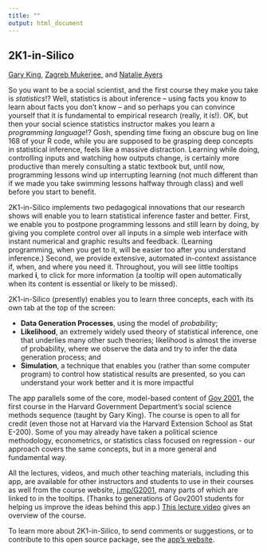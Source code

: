 ```yaml
---
title: ""
output: html_document
---
```


<h2>2K1-in-Silico</h2>
<p><a target="_blank" href="https://GaryKing.org">Gary King,</a> <a target="_blank" href="https://politicalscience.yale.edu/people/zagreb-mukerjee">Zagreb Mukerjee,</a> and <a target="_blank" href="https://natalie-ayers.github.io/home/">Natalie Ayers</a>

<p>So you want to be a social scientist, and the first course they make you take is <em>statistics</em>!?  Well, statistics is about inference -- using facts you know to learn about facts you don't know -- and so perhaps you can convince yourself that it is fundamental to empirical research (really, it is!). OK, but then your social science statistics instructor makes you learn a <em>programming language</em>!?  Gosh, spending time fixing an obscure bug on line 168 of your R code, while you are supposed to be grasping deep concepts in statistical inference, feels like a massive distraction.  Learning while doing, controlling inputs and watching how outputs change, is certainly more productive than merely consulting a static textbook but, until now, programming lessons wind up interrupting learning (not much different than if we made you take swimming lessons halfway through class) and well before you start to benefit.
</p>

<p>2K1-in-Silico implements two pedagogical innovations that our research shows will enable you to learn statistical inference faster and better.  First, we enable you to postpone programming lessons and still learn by doing, by giving you complete control over all inputs in a simple web interface with instant numerical and graphic results and feedback. (Learning programming, when you get to it, will be easier too after you understand inference.) Second, we provide extensive, automated in-context assistance if, when, and where you need it. Throughout, you will see little tooltips marked <b>i</b>, to click for more information (a tooltip will open automatically when its content is essential or likely to be missed). 
</p>

<p>2K1-in-Silico (presently) enables you to learn three concepts, each with its own tab at the top of the screen:</p>
<ul style = "padding-left:25px;">
<li><b>Data Generation Processes</b>, using the model of <em>probability</em>;</li>
<li><b>Likelihood</b>, an extremely widely used theory of statistical inference, one that underlies many other such theories; likelihood is almost the inverse of probability, where we observe the data and try to infer the data generation process; and</li>
<li><b>Simulation</b>, a technique that enables you (rather than some computer program) to control how statistical results are presented, so you can understand your work better and it is more impactful</li>
</ul>

<p>The app parallels some of the core, model-based content of <a target="_blank" href="https://projects.iq.harvard.edu/gov2001/">Gov 2001</a>, the first course in the Harvard Government Department's social science methods sequence (taught by Gary King). The course is open to all for credit (even those not at Harvard via the Harvard Extension School as Stat E-200). Some of you may already have taken a political science methodology, econometrics, or statistics class focused on regression - our approach covers the same concepts, but in a more general and fundamental way. </p>

<p>All the lectures, videos, and much other teaching materials, including this app, are available for other instructors and students to use in their courses as well from the course website, <a target="_blank" href="https://projects.iq.harvard.edu/gov2001/">j.mp/G2001</a>, many parts of which are linked to in the tooltips. (Thanks to generations of Gov2001 students for helping us improve the ideas behind this app.) <a target="_blank" href="https://youtu.be/qs2uCuDL2OQ?t=2416">This lecture video</a> gives an overview of the course.
</p>

<p>To learn more about 2K1-in-Silico, to send comments or suggestions, or to contribute to this open source package, see the <a target="_blank"  href = "https://projects.iq.harvard.edu/2k1-in-silico/home">app's website</a>.</p> <br>
